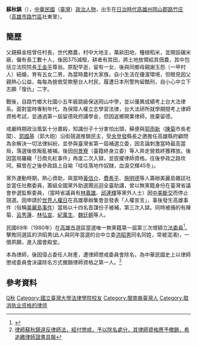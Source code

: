 {{Infobox_officeholder
| name = 蘇秋鎮
| nickname = 愚公
| image name =
| width = 
| now = 中華民國（臺灣）政治人士 
| period = 
| Sex = 男
| Native place = 
| party = 無黨籍
| place of birth = {{TWN-JPN}}[[高雄州|高雄州]][[岡山郡|岡山郡]][[路竹庄|路竹庄]]（今[[高雄市|高雄市]][[路竹區|路竹區]]社東村）
| educate = 
*國立臺灣大學法律系法律研究所畢業
*第一屆德國國家政府講學金公費留德
*高等考試專門職業人員律師及格
| past = 
*律師（嗣遭律師懲戒委員會除名）
*高雄縣政府顧問（余登發縣長時期）
*第一屆第三次增額立法委員<br><span style="color: blue;">(1981年-1984年)</span>
}}

'''蘇秋鎮'''（{{bd|1935年||1998年||catIdx=S蘇}}），[[中華民國|中華民國]]（[[臺灣|臺灣]]）[[政治人物|政治人物]]，出生在[[台灣日治時期|日治時代]][[高雄州|高雄州]][[岡山郡|岡山郡]][[路竹庄|路竹庄]]（[[高雄市|高雄市]][[路竹區|路竹區]]社東里）。

==簡歷==
父親蘇金枝曾任村長，世代務農，村中大地主，萬畝田地，種植稻米，並開設碾米廠，僱有長工數十人，後因375減租，耕者有其田，將土地放領給其佃農，其中包括立法院院長[[王金平|王金平]]尊翁。原配早逝，留有一女，後與同鄉母親謝玉怨（一甲村人）結婚，育有五女二男，為當時農村大家族。自小生活在優渥環境，但眼見因父親熱心公益，每每為營救受欺壓台人村民，履遭日本刑警拘留酷刑，自小心中立下志願「復仇」二字。

戰後，自路竹鄉大社國小五年級跳級保送岡山中學，並以優異成績考上台大法律系。面對當時專制年代，為保障人權立志學習法律，台大法研所就學期間考上律師資格考試，並通過第一屆留德政府講學金，但因返鄉開業律師，放棄留德。

戒嚴時期政治風氣十分肅殺，知識份子十分害怕出頭，蘇便與[[郭雨新|郭雨新]]（[[陳菊|陳菊]]市長老闆）、[[郭國基|郭國基]]（郭大砲）沿街競選推銷民主，受[[余登發|余登發]]縣長之邀擔任高雄縣府顧問為余解決一切法律糾紛，並參與臺灣省第一屆補選立委，因言論刺激當時最高當局，落選後依叛亂被補。後因[[何景寮|何景寮]]（臺籍終身立委）等人奔走營救終獲釋放。後因當局羅織「日商丸紅事件」再度二次入獄，並拔擢律師資格。往後參政之路坎坷。蘇曾在之後參政路上自喻「哇哇落地作奴隸，血淚交輝45冬」。

黨外運動時期，熱心資助，與當時[[黃信介|黃信介]]、[[費希平|費希平]]、[[施明德|施明德]]等人籌辦美麗島雜誌社並當任社務委員，籌組全國黨外助選團巡迴全臺助講，曾以無黨籍身份在臺灣省議會參選監察委員，（當時省議員有[[林義雄|林義雄]]、[[邱連輝|邱連輝]]等黨外人士）因[[中美斷交|中美斷交]]而停止競選。因申請於[[世界人權日|世界人權日]]在高雄舉辦集會並發表「人權宣言」，事後發生高雄事件（俗稱[[美麗島事件|美麗島事件]]）當局以十四名首謀份子被補，第三次入獄。同時被捕的有陳菊、[[呂秀蓮|呂秀蓮]]、[[林弘宣|林弘宣]]、[[紀萬生|紀萬生]]、[[魏廷朝|魏廷朝]]等人。

民國69年（1980年）在[[高雄市|高雄市]]選區當選唯一無黨籍第一屆第三次增額[[立法委員|立法委員]]<ref>{{Cite web |url=http://npl.ly.gov.tw/do/www/commissionerInfo?id=432&expireBack=01&expire=01&act=exp&keyword=&orderBy=name&nameOrder=true&eleDisOrder=false |title=立法院國會圖書館 第１屆立法委員個人資料 蘇秋鎮 |access-date=2008-08-02 |archive-date=2016-03-04 |archive-url=https://web.archive.org/web/20160304093013/http://npl.ly.gov.tw/do/www/commissionerInfo?id=432&expireBack=01&expire=01&act=exp&keyword=&orderBy=name&nameOrder=true&eleDisOrder=false |dead-url=no }}</ref>。擊敗同選區的洪昭男(此人與同年當選的台中立委[[洪昭男|洪昭男]]同名同姓，常被混淆)，一償夙願，進入國會殿堂。

本為律師，後因侵占委任人財產，遭律師懲戒委員會除名，為中華民國史上以律師懲戒委員會決議除名方式撤銷律師資格之第一人。<ref>[http://gaz.ncl.edu.tw/detail.jsp?sysid=E09C2202 律師蘇秋鎮違反律師法，經付懲戒，予以除名處分，其律師資格應予撤銷，希追繳律師證書具報]</ref>

==參考資料==
<div class="references-small">
<references />
</div>

{{中華民國第一屆第三次增額立法委員}}

[[Category:蘇姓|Q秋]]
[[Category:國立臺灣大學法律學院校友|Category:國立臺灣大學法律學院校友]]
[[Category:閩南裔臺灣人|Category:閩南裔臺灣人]]
[[Category:取消执业资格的律师|Category:取消执业资格的律师]]